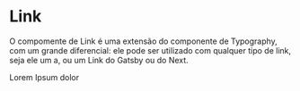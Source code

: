 

<Meta title='Data Display/Link' />

# Link

O compomente de Link é uma extensão do componente de Typography, com um grande diferencial: ele pode ser utilizado com qualquer tipo de link, seja ele um a, ou um Link do Gatsby ou do Next.

<Canvas>
  <Story
    name='Link'
    parameters={{
      design: {
        type: 'figma',
        url: 'https://www.figma.com/file/O3bKxIcsj2rc1FNIRclJyT/Saturn-System?node-id=18%3A1'
      }
    }}
  >
    <ThemeProvider>
      <Link to='https://nave.rs' target='_blank' as='p' propPath='href'>
        Lorem Ipsum dolor
      </Link>
    </ThemeProvider>
  </Story>
</Canvas>

<ArgsTable of={Link} />
